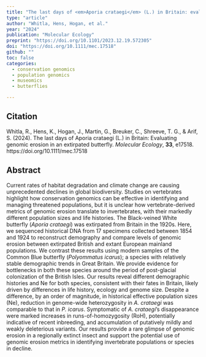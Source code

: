 ```yaml
---
title: "The last days of <em>Aporia crataegi</em> (L.) in Britain: evaluating genomic erosion in an extirpated butterfly"
type: "article"
author: "Whitla, Hens, Hogan, et al."
year: "2024"
publication: "Molecular Ecology"
preprint: "https://doi.org/10.1101/2023.12.19.572305"
doi: "https://doi.org/10.1111/mec.17518"
github: ""
toc: false
categories:
  - conservation genomics
  - population genomics
  - museomics
  - butterflies

---
```


## Citation

Whitla, R., Hens, K., Hogan, J., Martin, G., Breuker, C., Shreeve, T. G., & Arif, S. (2024). The last days of Aporia crataegi (L.) in Britain: Evaluating genomic erosion in an extirpated butterfly. *Molecular Ecology*, **33**, e17518. https://doi.org/10.1111/mec.17518


## Abstract

Current rates of habitat degradation and climate change are causing unprecedented declines in global biodiversity. Studies on vertebrates highlight how conservation genomics can be effective in identifying and managing threatened populations, but it is unclear how vertebrate-derived metrics of genomic erosion translate to invertebrates, with their markedly different population sizes and life histories. The Black-veined White butterfly (*Aporia crataegi*) was extirpated from Britain in the 1920s. Here, we sequenced historical DNA from 17 specimens collected between 1854 and 1924 to reconstruct demography and compare levels of genomic erosion between extirpated British and extant European mainland populations. We contrast these results using modern samples of the Common Blue butterfly (*Polyommatus icarus*); a species with relatively stable demographic trends in Great Britain. We provide evidence for bottlenecks in both these species around the period of post-glacial colonization of the British Isles. Our results reveal different demographic histories and Ne for both species, consistent with their fates in Britain, likely driven by differences in life history, ecology and genome size. Despite a difference, by an order of magnitude, in historical effective population sizes (Ne), reduction in genome-wide heterozygosity in *A. crataegi* was comparable to that in *P. icarus*. Symptomatic of *A. crataegi*'s disappearance were marked increases in runs-of-homozygosity (RoH), potentially indicative of recent inbreeding, and accumulation of putatively mildly and weakly deleterious variants. Our results provide a rare glimpse of genomic erosion in a regionally extinct insect and support the potential use of genomic erosion metrics in identifying invertebrate populations or species in decline.
